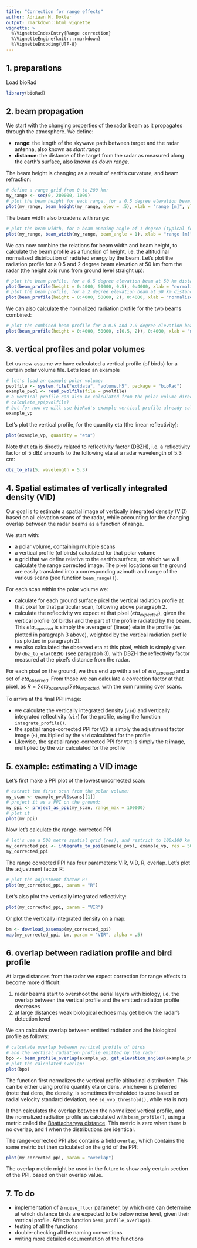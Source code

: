 ```yaml
---
title: "Correction for range effects"
author: Adriaan M. Dokter
output: rmarkdown::html_vignette
vignette: >
  %\VignetteIndexEntry{Range correction}
  %\VignetteEngine{knitr::rmarkdown}
  %\VignetteEncoding{UTF-8}
---
```


## 1. preparations

Load bioRad

```r
library(bioRad)
```

## 2. beam propagation

We start with the changing properties of the radar beam as it propagates through the atmosphere. We define:

- **range**: the length of the skywave path between target and the radar antenna, also known as *slant range*
- **distance**: the distance of the target from the radar as measured along the earth's surface, also known as *down range*.

The beam height is changing as a result of earth's curvature, and beam refraction:

```r
# define a range grid from 0 to 200 km:
my_range <- seq(0, 200000, 1000)
# plot the beam height for each range, for a 0.5 degree elevation beam:
plot(my_range, beam_height(my_range, elev = .5), xlab = "range [m]", ylab = "beam height [m]")
```

The beam width also broadens with range:

```r
# plot the beam width, for a beam opening angle of 1 degree (typical for most weather radars):
plot(my_range, beam_width(my_range, beam_angle = 1), xlab = "range [m]", ylab = "beam width [m]")
```

We can now combine the relations for beam width and beam height, to calculate the beam profile as a function of height, i.e. the altitudinal normalized distribution of radiated energy by the beam. Let's plot the radiation profile for a 0.5 and 2 degree beam elevation at 50 km from the radar (the height axis runs from ground level straight up):

```r
# plot the beam profile, for a 0.5 degree elevation beam at 50 km distance from the radar:
plot(beam_profile(height = 0:4000, 50000, 0.5), 0:4000, xlab = "normalized radiated energy", ylab = "height [m]", main = "beam elevation: 0.5 deg, distance=50km")
# plot the beam profile, for a 2 degree elevation beam at 50 km distance from the radar:
plot(beam_profile(height = 0:4000, 50000, 2), 0:4000, xlab = "normalized radiated energy", ylab = "height [m]", main = "beam elevation: 2 deg, distance=50km")
```

We can also calculate the normalized radiation profile for the two beams combined:

```r
# plot the combined beam profile for a 0.5 and 2.0 degree elevation beam at 50 km distance from the radar:
plot(beam_profile(height = 0:4000, 50000, c(0.5, 2)), 0:4000, xlab = "normalized radiated energy", ylab = "height [m]", main = "beam elevations: 0.5,2 deg, distance=50km")
```

## 3. vertical profiles and polar volumes

Let us now assume we have calculated a vertical profile (of birds) for a certain polar volume file. Let's load an example

```r
# let's load an example polar volume:
pvolfile <- system.file("extdata", "volume.h5", package = "bioRad")
example_pvol <- read_pvolfile(file = pvolfile)
# a vertical profile can also be calculated from the polar volume directly, using
# calculate_vp(pvolfile)
# but for now we will use bioRad's example vertical profile already calculated:
example_vp
```

Let's plot the vertical profile, for the quantity eta (the linear reflectivity):

```r
plot(example_vp, quantity = "eta")
```

Note that eta is directly related to reflectivity factor (DBZH), i.e. a reflectivity factor of 5 dBZ amounts to the following eta at a radar wavelength of 5.3 cm:

```r
dbz_to_eta(5, wavelength = 5.3)
```

## 4. Spatial estimates of vertically integrated density (VID)

Our goal is to estimate a spatial image of vertically integrated density (VID) based on
all elevation scans of the radar, while accounting for the changing overlap between the radar beams
as a function of range.

We start with:

- a polar volume, containing multiple scans
- a vertical profile (of birds) calculated for that polar volume
- a grid that we define relative to the earth's surface, on which we will calculate the range corrected image. The pixel locations on the ground are easily translated into a corresponding azimuth and range of the various scans (see function `beam_range()`).

For each scan within the polar volume we:

- calculate for each ground surface pixel the vertical radiation profile at that pixel for that particular scan, following above paragraph 2.
- calculate the reflectivity we expect at that pixel ($eta_{expected}$), given the vertical profile (of birds) and the part of the profile radiated by the beam. This $eta_{expected}$ is simply the average of (linear) eta in the profile (as plotted in paragraph 3 above), weighted by the vertical radiation profile (as plotted in paragraph 2).
- we also calculated the observed eta at this pixel, which is simply given by `dbz_to_eta(DBZH)` (see paragraph 3), with DBZH the reflectivity factor measured at the pixel's distance from the radar.

For each pixel on the ground, we thus end up with a set of $eta_{expected}$ and a set of $eta_{observed}$. From those we can calculate a correction factor at that pixel, as $R=\sum{eta_{observed}}/\sum{eta_{expected}}$, with the sum running over scans.

To arrive at the final PPI image:

- we calculate the vertically integrated density (`vid`) and vertically integrated reflectivity (`vir`) for the profile, using the function `integrate_profile()`.
- the spatial range-corrected PPI for `VID` is simply the adjustment factor image (`R`), multiplied by the `vid` calculated for the profile
- Likewise, the spatial range-corrected PPI for `VIR` is simply the `R` image, multiplied by the `vir` calculated for the profile

## 5. example: estimating a VID image

Let's first make a PPI plot of the lowest uncorrected scan:

```r
# extract the first scan from the polar volume:
my_scan <- example_pvol$scans[[1]]
# project it as a PPI on the ground:
my_ppi <- project_as_ppi(my_scan, range_max = 100000)
# plot it
plot(my_ppi)
```

Now let's calculate the range-corrected PPI

```r
# let's use a 500 metre spatial grid (res), and restrict to 100x100 km area
my_corrected_ppi <- integrate_to_ppi(example_pvol, example_vp, res = 500, xlim = c(-100000, 100000), ylim = c(-100000, 100000))
my_corrected_ppi
```

The range corrected PPI has four parameters: VIR, VID, R, overlap. Let's plot the adjustment factor R:

```r
# plot the adjustment factor R:
plot(my_corrected_ppi, param = "R")
```

Let's also plot the vertically integrated reflectivity:

```r
plot(my_corrected_ppi, param = "VIR")
```

Or plot the vertically integrated density on a map:

```r
bm <- download_basemap(my_corrected_ppi)
map(my_corrected_ppi, bm, param = "VIR", alpha = .5)
```

## 6. overlap between radiation profile and bird profile

At large distances from the radar we expect correction for range effects to become more difficult:

1. radar beams start to overshoot the aerial layers with biology, i.e. the overlap between the vertical profile and the emitted radiation profile decreases
2. at large distances weak biological echoes may get below the radar's detection level

We can calculate overlap between emitted radiation and the biological profile as follows:

```r
# calculate overlap between vertical profile of birds
# and the vertical radiation profile emitted by the radar:
bpo <- beam_profile_overlap(example_vp, get_elevation_angles(example_pvol), seq(0, 100000, 1000), quantity = "eta")
# plot the calculated overlap:
plot(bpo)
```

The function first normalizes the vertical profile altitudinal distribution. This can be either using profile quantity eta or dens, whichever is preferred (note that dens, the density, is sometimes thresholded to zero based on radial velocity standard deviation, see `sd_vvp_threshold()`, while eta is not)

It then calculates the overlap between the normalized vertical profile, and the normalized radiation profile as calculated with `beam_profile()`, using a metric called the [Bhattacharyya distance](https://en.wikipedia.org/wiki/Bhattacharyya_distance). This metric is zero when there is no overlap, and 1 when the distributions are identical.

The range-corrected PPI also contains a field `overlap`, which contains the same metric but then calculated on the grid of the PPI:

```r
plot(my_corrected_ppi, param = "overlap")
```

The overlap metric might be used in the future to show only certain section of the PPI, based on their overlap value.

## 7. To do

- implementation of a `noise_floor` parameter, by which one can determine at which distance birds are expected to be below noise level, given their vertical profile. Affects function `beam_profile_overlap()`.
- testing of all the functions
- double-checking all the naming conventions
- writing more detailed documentation of the functions
